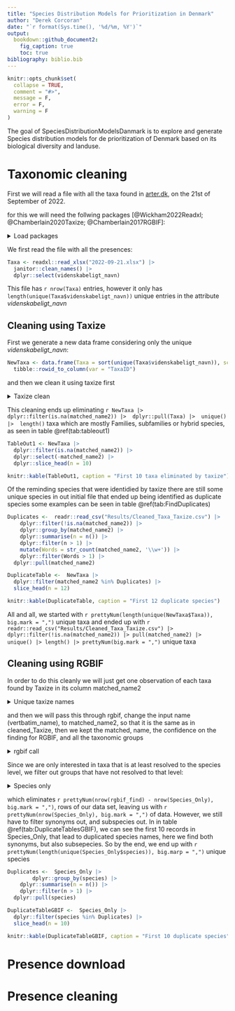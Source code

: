 ```yaml
---
title: "Species Distribution Models for Prioritization in Denmark"
author: "Derek Corcoran"
date: "`r format(Sys.time(), '%d/%m, %Y')`"
output:
  bookdown::github_document2:
    fig_caption: true
    toc: true
bibliography: biblio.bib
---
```


<!-- README.md is generated from README.Rmd. Please edit that file -->

```r
knitr::opts_chunk$set(
  collapse = TRUE,
  comment = "#>",
  message = F,
  error = F,
  warning = F
)
```

<!-- badges: start -->
<!-- badges: end -->

The goal of SpeciesDistributionModelsDanmark is to explore and generate Species distribution models for de prioritization of Denmark based on its biological diversity and landuse.

# Taxonomic cleaning

First we will read a file with all the taxa found in [arter.dk](https://arter.dk/landing-page), on the 21st of September of 2022.

for this we will need the follwing packages [@Wickham2022Readxl; @Chamberlain2020Taxize; @Chamberlain2017RGBIF]:

<details style=\"margin-bottom:10px;\">
<summary>Load packages</summary>
```r
library(readxl)
library(taxize)
library(rgbif)
library(janitor)
library(dplyr)
library(stringr)
```
</details>

We first read the file with all the presences:

```r
Taxa <- readxl::read_xlsx("2022-09-21.xlsx") |> 
  janitor::clean_names() |> 
  dplyr::select(videnskabeligt_navn)
```

This file has `r nrow(Taxa)` entries, however it only has `length(unique(Taxa$videnskabeligt_navn))` unique entries in the attribute *videnskabeligt_navn*

## Cleaning using Taxize

First we generate a new data frame considering only the unique *videnskabeligt_navn*:

```r
NewTaxa <- data.frame(Taxa = sort(unique(Taxa$videnskabeligt_navn)), score = NA, matched_name2 = NA) |> 
  tibble::rowid_to_column(var = "TaxaID")
```

and then we clean it using taxize first


<details style=\"margin-bottom:10px;\">
<summary>Taxize clean</summary>
```r

dir.create("Results")

for(i in 1:nrow(NewTaxa)){
  try({
    Temp <- taxize::gnr_resolve(NewTaxa$Taxa[i],
                                         data_source_ids = "11", canonical = TRUE, best_match_only = T) |> 
      dplyr::select(score, matched_name2)
    NewTaxa[i,3:4] <- Temp
      if((i %% 50) == 0){
      message(paste(i, "of", nrow(NewTaxa), "Ready!", Sys.time()))
      readr::write_csv(NewTaxa, "Results/Cleaned_Taxa_Taxize.csv")
    }
    gc()
  }, silent = T)
  
}
```
</details>

This cleaning ends up eliminating `r NewTaxa |> dplyr::filter(is.na(matched_name2)) |>  dplyr::pull(Taxa) |>  unique() |>  length()` taxa which are mostly Families, subfamilies or hybrid species, as seen in table \@ref(tab:tableout1)

```r
TableOut1 <- NewTaxa |> 
  dplyr::filter(is.na(matched_name2)) |> 
  dplyr::select(-matched_name2) |> 
  dplyr::slice_head(n = 10)

knitr::kable(TableOut1, caption = "First 10 taxa eliminated by taxize")
```

Of the reminding species that were identidied by taxize there are still some unique species in out initial file that ended up being identified as duplicate species some examples can be seen in table \@ref(tab:FindDuplicates)


```r
Duplicates <-  readr::read_csv("Results/Cleaned_Taxa_Taxize.csv") |> 
    dplyr::filter(!is.na(matched_name2)) |> 
    dplyr::group_by(matched_name2) |> 
    dplyr::summarise(n = n()) |> 
    dplyr::filter(n > 1) |> 
    mutate(Words = str_count(matched_name2, '\\w+')) |> 
    dplyr::filter(Words > 1) |> 
  dplyr::pull(matched_name2)

DuplicateTable <-  NewTaxa |> 
  dplyr::filter(matched_name2 %in% Duplicates) |> 
  slice_head(n = 12)

knitr::kable(DuplicateTable, caption = "First 12 duplicate species")
```
All and all, we started with `r prettyNum(length(unique(NewTaxa$Taxa)), big.mark = ",")` unique taxa and ended up with `r readr::read_csv("Results/Cleaned_Taxa_Taxize.csv") |>   dplyr::filter(!is.na(matched_name2)) |> pull(matched_name2) |> unique() |> length() |> prettyNum(big.mark = ",")` unique taxa

## Cleaning using RGBIF

In order to do this cleanly we will just get one observation of each taxa found by Taxize in its column matched_name2


<details style=\"margin-bottom:10px;\">
<summary>Unique taxize names</summary>
```r
Cleaned_Taxize <- NewTaxa |> 
  dplyr::filter(!is.na(matched_name2)) |> 
  dplyr::group_by(matched_name2) |> 
  dplyr::filter(TaxaID == min(TaxaID)) |> 
  ungroup()

```
</details>

and then we will pass this through rgbif, change the input name (vertbatim_name), to matched_name2, so that it is the same as in cleaned_Taxize, then we kept the matched, name, the confidence on the finding for RGBIF, and all the taxonomic groups

<details style=\"margin-bottom:10px;\">
<summary>rgbif call</summary>
```r
rgbif_find <- rgbif::name_backbone_checklist(Cleaned_Taxize$matched_name2) |>
  # Change name to match the cleaned_taxize dataset
  dplyr::rename(matched_name2 = verbatim_name) |> 
  dplyr::relocate(matched_name2, .before = everything()) |> 
  dplyr::select(matched_name2, confidence, kingdom, phylum, order, family, genus, species)

readr::write_csv(rgbif_find, "Results/Cleaned_Taxa_rgbif.csv")
```
</details>

Since we are only interested in taxa that is at least resolved to the species level, we filter out groups that have not resolved to that level:

<details style=\"margin-bottom:10px;\">
<summary>Species only</summary>
```r
Species_Only <- rgbif_find |> 
  dplyr::filter(!is.na(species))
```
</details>

which eliminates `r prettyNum(nrow(rgbif_find) - nrow(Species_Only), big.mark = ",")`, rows of our data set, leaving us with `r prettyNum(nrow(Species_Only), big.mark = ",")` of data. However, we still have to filter synonyms out, and subspecies out. In in table \@ref(tab:DuplicateTablesGBIF), we can see the first 10 records in Species_Only, that lead to duplicated species names, here we find both synonyms, but also subsepecies. So by the end, we end up with `r prettyNum(length(unique(Species_Only$species)), big.marp = ",")` unique species


```r
Duplicates <-  Species_Only |> 
        dplyr::group_by(species) |> 
    dplyr::summarise(n = n()) |> 
    dplyr::filter(n > 1) |> 
  dplyr::pull(species)

DuplicateTableGBIF <-  Species_Only |> 
  dplyr::filter(species %in% Duplicates) |> 
  slice_head(n = 10)

knitr::kable(DuplicateTableGBIF, caption = "First 10 duplicate species")
```



# Presence download

# Presence cleaning



